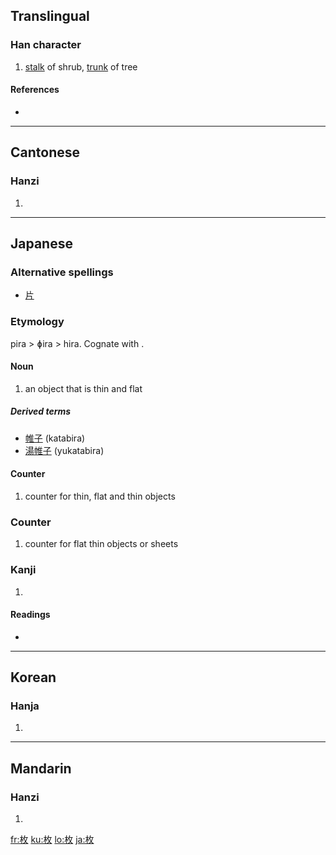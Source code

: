 ==Translingual==

===Han character===
{{Han char|rn=75|rad=木|as=04|sn=8|four=4894<sub>0</sub>|canj=木人大 (DOK)}}

# [[stalk]] of shrub, [[trunk]] of tree

====References====
* {{Han ref|kx=0516.080|dkj=14554|dj=0904.030|hdz=21171.010|uh=679A|ud=26522|bh=AA54|bd=43604}}

----

==Cantonese==

===Hanzi===
{{yue-hanzi|jyut=|y=mui4}}

# {{defn|Cantonese}}

----

==Japanese==

===Alternative spellings===
* [[片]]

===Etymology===
pira > ɸira > hira. Cognate with {{term|平|hira|flat}}.

====Noun====
{{ja-noun|k|hira=ひら|rom=hira}}

# an object that is thin and flat 

=====Derived terms=====
* [[帷子]] (katabira)
* [[湯帷子]] (yukatabira)

====Counter====
{{ja-pos|k|counter|hira=ひら|rom=hira}}

# counter for thin, flat and thin objects

===Counter===
{{ja-pos|k|counter|hira=まい|rom=mai}}

# counter for flat thin objects or sheets

===Kanji===
{{ja-kanji|grade=6|rs=木04}}

# {{defn|Japanese}}

====Readings====
* {{ja-readings|on=[[まい]] (mai), [[ばい]] (bai)|kun=[[ひら]] (hira)}}

----

==Korean==

===Hanja===
{{ko-hanja|hangeul=매|eumhun=|rv=mae|mr=mae|y=may}}

# {{defn|Korean}}

----

==Mandarin==

===Hanzi===
{{cmn-hanzi|pin=[[méi]] ([[mei2]])|wg=mei<sup>2</sup>}}

# {{defn|Mandarin}}

[[fr:枚]]
[[ku:枚]]
[[lo:枚]]
[[ja:枚]]